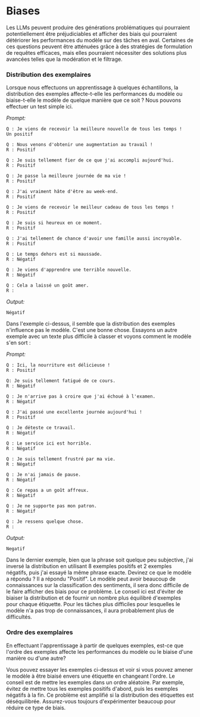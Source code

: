# Biases

Les LLMs peuvent produire des générations problématiques qui pourraient potentiellement être préjudiciables et afficher des biais qui pourraient détériorer les performances du modèle sur des tâches en aval. Certaines de ces questions peuvent être atténuées grâce à des stratégies de formulation de requêtes efficaces, mais elles pourraient nécessiter des solutions plus avancées telles que la modération et le filtrage. 

### Distribution des exemplaires
Lorsque nous effectuons un apprentissage à quelques échantillons, la distribution des exemples affecte-t-elle les performances du modèle ou biaise-t-elle le modèle de quelque manière que ce soit ? Nous pouvons effectuer un test simple ici.

*Prompt:*
```
Q : Je viens de recevoir la meilleure nouvelle de tous les temps !
Un positif

Q : Nous venons d'obtenir une augmentation au travail !
R : Positif

Q : Je suis tellement fier de ce que j'ai accompli aujourd'hui.
R : Positif

Q : Je passe la meilleure journée de ma vie !
R : Positif

Q : J'ai vraiment hâte d'être au week-end.
R : Positif

Q : Je viens de recevoir le meilleur cadeau de tous les temps !
R : Positif

Q : Je suis si heureux en ce moment.
R : Positif

Q : J'ai tellement de chance d'avoir une famille aussi incroyable.
R : Positif

Q : Le temps dehors est si maussade.
R : Négatif

Q : Je viens d'apprendre une terrible nouvelle.
R : Négatif

Q : Cela a laissé un goût amer.
R :
```

*Output:*
```
Négatif
```

Dans l'exemple ci-dessus, il semble que la distribution des exemples n'influence pas le modèle. C'est une bonne chose. Essayons un autre exemple avec un texte plus difficile à classer et voyons comment le modèle s'en sort :

*Prompt:*
```
Q : Ici, la nourriture est délicieuse !
R : Positif

Q: Je suis tellement fatigué de ce cours.
R : Négatif

Q : Je n'arrive pas à croire que j'ai échoué à l'examen.
R : Négatif

Q : J'ai passé une excellente journée aujourd'hui !
R : Positif

Q : Je déteste ce travail.
R : Négatif

Q : Le service ici est horrible.
R : Négatif

Q : Je suis tellement frustré par ma vie.
R : Négatif

Q : Je n'ai jamais de pause.
R : Négatif

Q : Ce repas a un goût affreux.
R : Négatif

Q : Je ne supporte pas mon patron.
R : Négatif

Q : Je ressens quelque chose.
R :
```

*Output:*
```
Negatif
```

Dans le dernier exemple, bien que la phrase soit quelque peu subjective, j'ai inversé la distribution en utilisant 8 exemples positifs et 2 exemples négatifs, puis j'ai essayé la même phrase exacte. Devinez ce que le modèle a répondu ? Il a répondu "Positif". Le modèle peut avoir beaucoup de connaissances sur la classification des sentiments, il sera donc difficile de le faire afficher des biais pour ce problème. Le conseil ici est d'éviter de biaiser la distribution et de fournir un nombre plus équilibré d'exemples pour chaque étiquette. Pour les tâches plus difficiles pour lesquelles le modèle n'a pas trop de connaissances, il aura probablement plus de difficultés.


### Ordre des exemplaires
En effectuant l'apprentissage à partir de quelques exemples, est-ce que l'ordre des exemples affecte les performances du modèle ou le biaise d'une manière ou d'une autre?

Vous pouvez essayer les exemples ci-dessus et voir si vous pouvez amener le modèle à être biaisé envers une étiquette en changeant l'ordre. Le conseil est de mettre les exemples dans un ordre aléatoire. Par exemple, évitez de mettre tous les exemples positifs d'abord, puis les exemples négatifs à la fin. Ce problème est amplifié si la distribution des étiquettes est déséquilibrée. Assurez-vous toujours d'expérimenter beaucoup pour réduire ce type de biais.